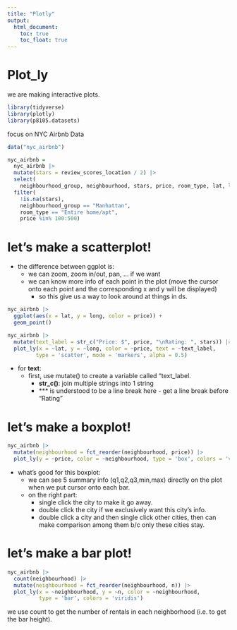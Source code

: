```yaml
---
title: "Plotly"
output: 
  html_document:
    toc: true
    toc_float: true
---
```


# Plot_ly

we are making interactive plots.

```r
library(tidyverse)
library(plotly)
library(p8105.datasets)
```

focus on NYC Airbnb Data

```r
data("nyc_airbnb")

nyc_airbnb = 
  nyc_airbnb |> 
  mutate(stars = review_scores_location / 2) |>
  select(
    neighbourhood_group, neighbourhood, stars, price, room_type, lat, long) |>
  filter(
    !is.na(stars), 
    neighbourhood_group == "Manhattan",
    room_type == "Entire home/apt",
    price %in% 100:500)
```

# let's make a scatterplot!

* the difference between ggplot is:
  * we can zoom, zoom in/out, pan, ... if we want
  * we can know more info of each point in the plot (move the cursor onto each point and the corresponding x and y will be displayed)
    * so this give us a way to look around at things in ds.
    
```r
nyc_airbnb |> 
  ggplot(aes(x = lat, y = long, color = price)) +
  geom_point()

nyc_airbnb |> 
  mutate(text_label = str_c("Price: $", price, "\nRating: ", stars)) |> 
  plot_ly(x = ~lat, y = ~long, color = ~price, text = ~text_label,
         type = 'scatter', mode = 'markers', alpha = 0.5)
```

* for **text**:
  * first, use mutate() to create a variable called "text_label.
    * **str_c()**: join multiple strings into 1 string
    * **\n** is understood to be a line break here - get a line break before "Rating"
    
# let's make a boxplot!

```r
nyc_airbnb |> 
  mutate(neighbourhood = fct_reorder(neighbourhood, price)) |> 
  plot_ly(y = ~price, color = ~neighbourhood, type = 'box', colors = 'viridis')
```

* what's good for this boxplot:
  * we can see 5 summary info (q1,q2,q3,min,max) directly on the plot when we put cursor onto each bar.
  * on the right part:
    * single click the city to make it go away.
    * double click the city if we exclusively want this city's info.
    * double click a city and then single click other cities, then can make comparison among them b/c only these cities stay.
    
# let's make a bar plot!

```r
nyc_airbnb |> 
  count(neighbourhood) |> 
  mutate(neighbourhood = fct_reorder(neighbourhood, n)) |> 
  plot_ly(x = ~neighbourhood, y = ~n, color = ~neighbourhood,
          type = 'bar', colors = 'viridis')
```
we use count to get the number of rentals in each neighborhood (i.e. to get the bar height).
